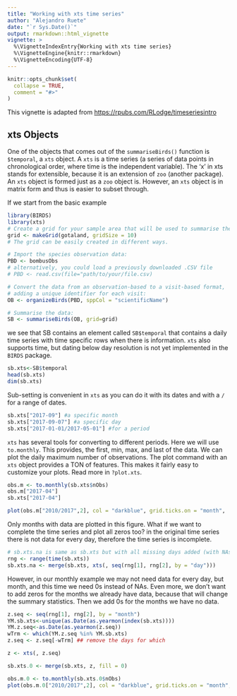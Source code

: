 ```yaml
---
title: "Working with xts time series"
author: "Alejandro Ruete"
date: "`r Sys.Date()`"
output: rmarkdown::html_vignette
vignette: >
  %\VignetteIndexEntry{Working with xts time series}
  %\VignetteEngine{knitr::rmarkdown}
  %\VignetteEncoding{UTF-8}
---
```


```r
knitr::opts_chunk$set(
  collapse = TRUE,
  comment = "#>"
)
```

This vignette is adapted from [https://rpubs.com/RLodge/timeseriesintro](https://rpubs.com/RLodge/timeseriesintro)

## xts Objects
One of the objects that comes out of the `summariseBirds()` function is `$temporal`, a `xts` object. A `xts` is a time series (a series of data points in chronological order, where time is the independent variable). The ‘x’ in xts stands for extensible, because it is an extension of `zoo` (another package). An `xts` object is formed just as a `zoo` object is. However, an `xts` object is in matrix form and thus is easier to subset through.

If we start from the basic example
```r
library(BIRDS)
library(xts)
# Create a grid for your sample area that will be used to summarise the data:
grid <- makeGrid(gotaland, gridSize = 10)
# The grid can be easily created in different ways. 

# Import the species observation data:
PBD <- bombusObs
# alternatively, you could load a previously downloaded .CSV file 
# PBD <- read.csv(file="path/to/your/file.csv)

# Convert the data from an observation-based to a visit-based format, 
# adding a unique identifier for each visit:
OB <- organizeBirds(PBD, sppCol = "scientificName")

# Summarise the data:
SB <- summariseBirds(OB, grid=grid)
```  

we see that SB contains an element called `SB$temporal` that contains a daily time series with time specific rows when there is information. `xts` also supports time, but dating below day resolution is not yet implemented in the `BIRDS` package.  

```r
sb.xts<-SB$temporal
head(sb.xts)
dim(sb.xts)
```


Sub-setting is convenient in `xts` as you can do it with its dates and with a `/` for a range of dates.  

```r
sb.xts["2017-09"] #a specific month
sb.xts["2017-09-07"] #a specific day
sb.xts["2017-01-01/2017-05-01"] #for a period
```

`xts` has several tools for converting to different periods. Here we will use `to.monthly`. This provides, the first, min, max, and last of the data. We can plot the daily maximum number of observations. The plot command with an `xts` object provides a TON of features. This makes it fairly easy to customize your plots. Read more in `?plot.xts`.  

```r
obs.m <- to.monthly(sb.xts$nObs) 
obs.m["2017-04"]
sb.xts["2017-04"]

plot(obs.m["2010/2017",2], col = "darkblue", grid.ticks.on = "month",   major.ticks = "month", grid.col = "lightgrey",  main = "Maximum number of daily observations per month")
```

Only months with data are plotted in this figure. What if we want to complete the time series and plot all zeros too?
in the original time series there is not data for every day, therefore the time series is incomplete. 

```r
# sb.xts.na is same as sb.xts but with all missing days added (with NAs)
rng <- range(time(sb.xts))
sb.xts.na <- merge(sb.xts, xts(, seq(rng[1], rng[2], by = "day")))
```
However, in our monthly example we may not need data for every day, but month, and this time we need 0s instead of NAs. Even more, we don't want to add zeros for the months we already have data, because that will change the summary statistics. Then we add 0s for the months we have no data.

```r
z.seq <- seq(rng[1], rng[2], by = "month")
YM.sb.xts<-unique(as.Date(as.yearmon(index(sb.xts))))
YM.z.seq<-as.Date(as.yearmon(z.seq))
wTrm <- which(YM.z.seq %in% YM.sb.xts)
z.seq <- z.seq[-wTrm] ## remove the days for which 

z <- xts(, z.seq)

sb.xts.0 <- merge(sb.xts, z, fill = 0)

obs.m.0 <- to.monthly(sb.xts.0$nObs)
plot(obs.m.0["2010/2017",2], col = "darkblue", grid.ticks.on = "month",   major.ticks = "month", grid.col = "lightgrey",  main = "Maximum number of daily observations per month")
```

